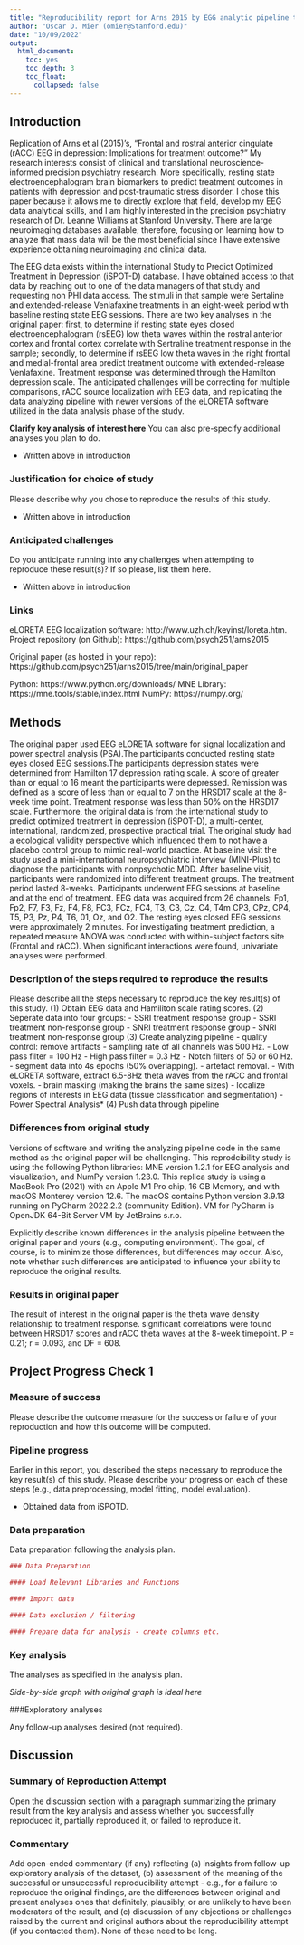 ```yaml
---
title: "Reproducibility report for Arns 2015 by EGG analytic pipeline to predict treatment outcome in patients with depression (2022, Neuropsychopharmacology)"
author: "Oscar D. Mier (omier@Stanford.edu)"
date: "10/09/2022"
output:
  html_document:
    toc: yes
    toc_depth: 3
    toc_float:
      collapsed: false
---
```


<!-- Reproducibility reports should all use this template to standardize reporting across projects. These reports will be public supplementary materials that accompany the summary report(s) of the aggregate results. -->

## Introduction

Replication of Arns et al (2015)'s, "Frontal and rostral anterior cingulate (rACC) EEG in depression: Implications for treatment outcome?" My research interests consist of clinical and translational neuroscience-informed precision psychiatry research. More specifically, resting state electroencephalogram brain biomarkers to predict treatment outcomes in patients with depression and post-traumatic stress disorder. I chose this paper because it allows me to directly explore that field, develop my EEG data analytical skills, and I am highly interested in the precision psychiatry research of Dr. Leanne Williams at Stanford University. There are large neuroimaging databases available; therefore, focusing on learning how to analyze that mass data will be the most beneficial since I have extensive experience obtaining neuroimaging and clinical data.

The EEG data exists within the international Study to Predict Optimized Treatment in Depression (iSPOT-D) database. I have obtained access to that data by reaching out to one of the data managers of that study and requesting non PHI data access. The stimuli in that sample were Sertaline and extended-release Venlafaxine treatments in an eight-week period with baseline resting state EEG sessions. There are two key analyses in the original paper: first, to determine if resting state eyes closed electroencephalogram (rsEEG) low theta waves within the rostral anterior cortex and frontal cortex correlate with Sertraline treatment response in the sample; secondly, to determine if rsEEG low theta waves in the right frontal and medial-frontal area predict treatment outcome with extended-release Venlafaxine. Treatment response was determined through the Hamilton depression scale. The anticipated challenges will be correcting for multiple comparisons, rACC source localization with EEG data, and replicating the data analyzing pipeline with newer versions of the eLORETA software utilized in the data analysis phase of the study. 

**Clarify key analysis of interest here**  You can also pre-specify additional analyses you plan to do.

* Written above in introduction

### Justification for choice of study

Please describe why you chose to reproduce the results of this study.

* Written above in introduction

### Anticipated challenges

Do you anticipate running into any challenges when attempting to reproduce these result(s)? If so please, list them here.

* Written above in introduction

### Links
eLORETA EEG localization software: http://www.uzh.ch/keyinst/loreta.htm. 
Project repository (on Github): https://github.com/psych251/arns2015

Original paper (as hosted in your repo): https://github.com/psych251/arns2015/tree/main/original_paper

Python: https://www.python.org/downloads/
MNE Library: https://mne.tools/stable/index.html
NumPy: https://numpy.org/

## Methods

The original paper used EEG eLORETA software for signal localization and power spectral analysis (PSA).The participants conducted resting state eyes closed EEG sessions.The participants depression states were determined from Hamilton 17 depression rating scale. A score of greater than or equal to 16 meant the participants were depressed. Remission was defined as a score of less than or equal to 7 on the HRSD17 scale at the 8-week time point. Treatment response was less than 50% on the HRSD17 scale. Furthermore, the original data is from the international study to predict optimized treatment in depression (iSPOT-D), a multi-center, international, randomized, prospective practical trial. The original study had a ecological validity perspective which influenced them to not have a placebo control group to mimic real-world practice. At baseline visit the study used a mini-international neuropsychiatric interview (MINI-Plus) to diagnose the participants with nonpsychotic MDD. After baseline visit, participants were randomized into different treatment groups. The treatment period lasted 8-weeks. Participants underwent EEG sessions at baseline and at the end of treatment. EEG data was acquired from 26 channels: Fp1, Fp2, F7, F3, Fz, F4, F8, FC3, FCz, FC4, T3, C3, Cz, C4, T4m CP3, CPz, CP4, T5, P3, Pz, P4, T6, 01, Oz, and O2. The resting eyes closed EEG sessions were approximately 2 minutes. For investigating treatment prediction, a repeated measure ANOVA was conducted with within-subject factors site (Frontal and rACC). When significant interactions were found, univariate analyses were performed. 

### Description of the steps required to reproduce the results

Please describe all the steps necessary to reproduce the key result(s) of this study.
(1) Obtain EEG data and Hamiliton scale rating scores.
(2) Seperate data into four groups:
  - SSRI treatment response group
  - SSRI treatment non-response group
  - SNRI treatment response group
  - SNRI treatment non-response group
(3) Create analyzing pipeline
  - quality control: remove artifacts
  - sampling rate of all channels was 500 Hz.
  - Low pass filter = 100 Hz
  - High pass filter = 0.3 Hz
  - Notch filters of 50 or 60 Hz. 
  - segment data into 4s epochs (50% overlapping).
  - artefact removal. 
  - With eLORETA software, extract 6.5-8Hz theta waves from the rACC and frontal voxels. 
  - brain masking (making the brains the same sizes)
  - localize regions of interests in EEG data (tissue classification and segmentation)
  - Power Spectral Analysis* 
(4) Push data through pipeline 


### Differences from original study

Versions of software and writing the analyzing pipeline code in the same method as the original paper will be challenging. This reprodcibility study is using the following Python libraries: MNE version 1.2.1 for EEG analysis and visualization, and NumPy version 1.23.0. This replica study is using a MacBook Pro (2021) with an Apple M1 Pro chip, 16 GB Memory, and with macOS Monterey version 12.6. The macOS contains Python version 3.9.13 running on PyCharm 2022.2.2 (community Edition). VM for PyCharm is OpenJDK 64-Bit Server VM by JetBrains s.r.o. 

Explicitly describe known differences in the analysis pipeline between the original paper and yours (e.g., computing environment). The goal, of course, is to minimize those differences, but differences may occur. Also, note whether such differences are anticipated to influence your ability to reproduce the original results. 

### Results in original paper
The result of interest in the original paper is the theta wave density relationship to treatment response. significant correlations were found between HRSD17 scores and rACC theta waves at the 8-week timepoint. P = 0.21; r = 0.093, and DF = 608. 

## Project Progress Check 1

### Measure of success

Please describe the outcome measure for the success or failure of your reproduction and how this outcome will be computed.


### Pipeline progress

Earlier in this report, you described the steps necessary to reproduce the key result(s) of this study. Please describe your progress on each of these steps (e.g., data preprocessing, model fitting, model evaluation).

- Obtained data from iSPOTD.

### Data preparation

Data preparation following the analysis plan.
	
```r
### Data Preparation

#### Load Relevant Libraries and Functions

#### Import data

#### Data exclusion / filtering

#### Prepare data for analysis - create columns etc.
```

### Key analysis

The analyses as specified in the analysis plan.  

*Side-by-side graph with original graph is ideal here*

###Exploratory analyses

Any follow-up analyses desired (not required).  

## Discussion

### Summary of Reproduction Attempt

Open the discussion section with a paragraph summarizing the primary result from the key analysis and assess whether you successfully reproduced it, partially reproduced it, or failed to reproduce it.  

### Commentary

Add open-ended commentary (if any) reflecting (a) insights from follow-up exploratory analysis of the dataset, (b) assessment of the meaning of the successful or unsuccessful reproducibility attempt - e.g., for a failure to reproduce the original findings, are the differences between original and present analyses ones that definitely, plausibly, or are unlikely to have been moderators of the result, and (c) discussion of any objections or challenges raised by the current and original authors about the reproducibility attempt (if you contacted them).  None of these need to be long.
